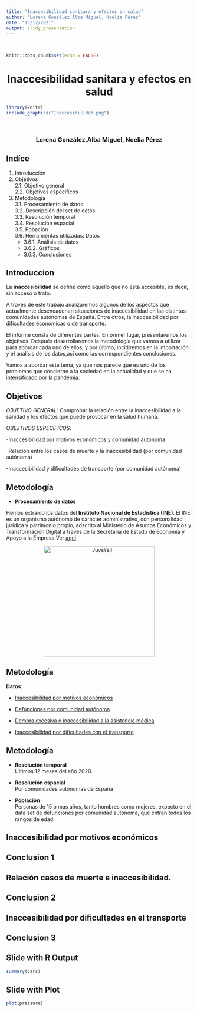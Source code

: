 ```yaml
---
title: "Inaccesibilidad sanitara y efectos en salud"
author: "Lorena González,Alba Miguel, Noelia Pérez"
date: "13/12/2021"
output: slidy_presentation
---
```


\

```r
knitr::opts_chunk$set(echo = FALSE)
```

<center>
<h1> Inaccesibilidad sanitara y efectos en salud
</center>

```r
library(knitr)
include_graphics("Inaccesibilidad.png")
```

\

<center>
<h3> Lorena González,Alba Miguel, Noelia Pérez
</center>


## Indíce

1. Introducción
2. Objetivos
  \
  2.1. Objetivo general
  \
  2.2. Objetivos específicos
3. Metodología
  \
  3.1. Procesamiento de datos
  \
  3.2. Descripción del set de datos
  \
  3.3. Resolución temporal
  \
  3.4. Resolución espacial
  \
  3.5. Pobación
  \
  3.6. Herramientas utilizadas: Datos
  \
    - 3.6.1. Análisis de datos
    \
    - 3.6.2. Gráficos
    \
    - 3.6.3. Conclusiones
  

## Introduccion


La **inaccesibilidad** se define como aquello que no está accesible, es decir, sin acceso o trato.

A través de este trabajo analizaremos algunos de los aspectos que actualmente desencadenan situaciones de inaccesibilidad en las distintas comunidades autónomas de España. Entre otros, la inaccesibilidad por dificultades económicas o de transporte.

El informe consta de diferentes partes. En primer lugar, presentaremos los objetivos. Después desarrollaremos la metodología que vamos a utilizar para abordar cada uno de ellos, y por último, incidiremos en la importación y el análisis de los datos,así como las correspondientes conclusiones.

Vamos a abordar este tema, ya que nos parece que es uno de los problemas que concierne a la sociedad en la actualidad y que se ha intensificado por la pandemia.  


## Objetivos

*OBJETIVO GENERAL*: Comprobar la relación entre la inaccesibilidad a la sanidad y los efectos que puede provocar en la salud humana.

*OBEJTIVOS ESPECÍFICOS*:

-Inaccesibilidad por motivos económicos y comunidad autónoma

-Relación entre los casos de muerte y la inaccesibilidad (por comunidad autónoma)

-Inaccesibilidad y dificultades de transporte (por comunidad autónoma)

## Metodología

* **Procesamiento de datos**

Hemos extraído los datos del **Instituto Nacional de Estadística (INE)**. El INE es un organismo autónomo de carácter administrativo, con personalidad jurídica y patrimonio propio, adscrito al Ministerio de Asuntos Económicos y Transformación Digital a través de la Secretaría de Estado de Economía y Apoyo a la Empresa.Ver [aqui](https://www.ine.es/index.htm)

<div>
<p style = 'text-align:center;'>
<img src="https://www.ine.es/infografias/calidadvida/img/logoinecaja.jpg" alt="JuveYell" width="300px">
</p>
</div>


## Metodología

**Datos**: 

- [Inaccesibilidad por motivos económicos](https://www.ine.es/jaxi/Tabla.htm?path=/t15/p420/a2019/p02/l0/&file=05016.px&L=0)

- [Defunciones por comunidad autónoma](https://www.ine.es/jaxi/Datos.htm?tpx=21856)

- [Demora excesiva o inaccesibilidad a la asistencia médica](https://www.ine.es/jaxi/Tabla.htm?path=/t15/p419/a2017/p02/l0/&file=05004.px&L=0)

- [Inaccesibilidad por dificultades con el transporte](https://www.ine.es/jaxi/Tabla.htm?path=/t15/p420/a2019/p02/l0/&file=05010.px&L=0)

## Metodología

* **Resolución temporal**
\
Últimos 12 meses del año 2020.

* **Resolución espacial**
\
Por comunidades autónomas de España

* **Población**
\
Personas de 15 o más años, tanto hombres como mujeres, expecto en el data set de defunciones por comunidad autónoma, que entran todos los rangos de edad.


## Inaccesibilidad por motivos económicos


## Conclusion 1


## Relación casos de muerte e inaccesibilidad.

## Conclusion 2

## Inaccesibilidad por dificultades en el transporte

## Conclusion 3




## Slide with R Output

```r
summary(cars)
```

## Slide with Plot

```r
plot(pressure)
```

